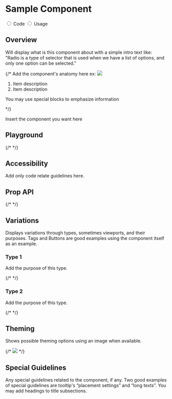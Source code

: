 
<!--- 
Import all related components here. Ex: 

--->

<Meta title="Components/Sample" />


<div className="docs-title docs-title--with-tab">
  <div>
    <h1 className="docs-title__text">Sample Component</h1>
  </div>
</div>

<div className="docs-content">
  <div className="simple-tab-wrapper"></div>
  <input className="simple-tab" type="radio" name="type-tab" id="tab1" defaultChecked/>
  <label htmlFor="tab1">Code</label>

  <input className="simple-tab" type="radio" name="type-tab" id="tab2" />
  <label htmlFor="tab2">Usage</label>

  <div className="simple-tab__content content1">
  <h2>Overview</h2>
  <p>Will display what is this component about with a simple intro text like: "Radio is a type of selector that is used when we have a list of options, and only one option can be selected."</p>
  <div className="doc-anatomy-block">
    {/* Add the component's anatomy here ex:
    <img src="docs/sample-component/sample-anatomy.png" />
    <ol>
      <li>Item description</li>
      <li>Item description</li>
    </ol>
    <p className="doc-em-block">You may use special blocks to emphasize information</p>  */}
  </div>

  <Preview>
    <Story name="Overview">
      <Fragment>
        <p>Insert the component you want here</p>
      </Fragment>
    </Story>
  </Preview>

  <h2>Playground</h2>
  {/* 
  <Preview>
    <Story name="InteractiveSampleDemo">
      <Fragment>
        <SamplePlayground />
      </Fragment>
    </Story>
  </Preview> */}

  <h2>Accessibility</h2>
  <p>Add only code relate guidelines here.</p>

  <h2>Prop API</h2>
  {/* <Props of={SampleComponent} /> */}
  </div>

  <div className="simple-tab__content content2">
  <h2>Variations</h2>
  <p>Displays variations through types, sometimes viewports, and their purposes. Tags and Buttons are good examples using the component itself as an example.</p>
  <h3>Type 1</h3>
  <p>Add the purpose of this type.</p>
  {/* <SampleComponentType1 /> */}
  <h3>Type 2</h3>
  <p>Add the purpose of this type.</p>
  {/* <SampleComponentType2 /> */}

  <h2>Theming</h2> 
  <p>Shows possible theming options using an image when available.</p>
  {/* <img src="docs/sample-component/sample-theme.png" /> */}

  <h2>Special Guidelines</h2>
  <p>Any special guidelines related to the component, if any. Two good examples of special guidelines are tooltip's “placement settings” and “long texts”. You may add headings to title subsections.</p>
  </div>
</div>